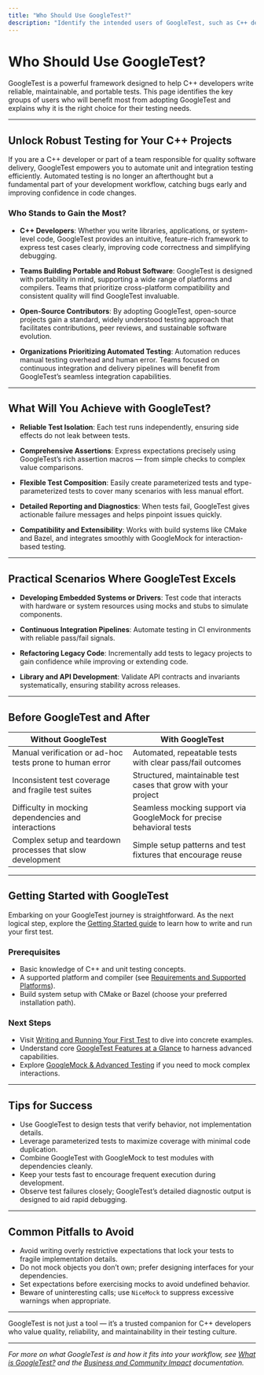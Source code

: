 ```yaml
---
title: "Who Should Use GoogleTest?"
description: "Identify the intended users of GoogleTest, such as C++ developers, teams building robust and portable software, open-source contributors, and organizations prioritizing automated, reliable unit and integration testing."
---
```


# Who Should Use GoogleTest?

GoogleTest is a powerful framework designed to help C++ developers write reliable, maintainable, and portable tests. This page identifies the key groups of users who will benefit most from adopting GoogleTest and explains why it is the right choice for their testing needs.

---

## Unlock Robust Testing for Your C++ Projects

If you are a C++ developer or part of a team responsible for quality software delivery, GoogleTest empowers you to automate unit and integration testing efficiently. Automated testing is no longer an afterthought but a fundamental part of your development workflow, catching bugs early and improving confidence in code changes.

### Who Stands to Gain the Most?

- **C++ Developers**: Whether you write libraries, applications, or system-level code, GoogleTest provides an intuitive, feature-rich framework to express test cases clearly, improving code correctness and simplifying debugging.

- **Teams Building Portable and Robust Software**: GoogleTest is designed with portability in mind, supporting a wide range of platforms and compilers. Teams that prioritize cross-platform compatibility and consistent quality will find GoogleTest invaluable.

- **Open-Source Contributors**: By adopting GoogleTest, open-source projects gain a standard, widely understood testing approach that facilitates contributions, peer reviews, and sustainable software evolution.

- **Organizations Prioritizing Automated Testing**: Automation reduces manual testing overhead and human error. Teams focused on continuous integration and delivery pipelines will benefit from GoogleTest’s seamless integration capabilities.

---

## What Will You Achieve with GoogleTest?

- **Reliable Test Isolation**: Each test runs independently, ensuring side effects do not leak between tests.

- **Comprehensive Assertions**: Express expectations precisely using GoogleTest’s rich assertion macros — from simple checks to complex value comparisons.

- **Flexible Test Composition**: Easily create parameterized tests and type-parameterized tests to cover many scenarios with less manual effort.

- **Detailed Reporting and Diagnostics**: When tests fail, GoogleTest gives actionable failure messages and helps pinpoint issues quickly.

- **Compatibility and Extensibility**: Works with build systems like CMake and Bazel, and integrates smoothly with GoogleMock for interaction-based testing.

---

## Practical Scenarios Where GoogleTest Excels

- **Developing Embedded Systems or Drivers**: Test code that interacts with hardware or system resources using mocks and stubs to simulate components.

- **Continuous Integration Pipelines**: Automate testing in CI environments with reliable pass/fail signals.

- **Refactoring Legacy Code**: Incrementally add tests to legacy projects to gain confidence while improving or extending code.

- **Library and API Development**: Validate API contracts and invariants systematically, ensuring stability across releases.

---

## Before GoogleTest and After

| Without GoogleTest                                                | With GoogleTest                                                      |
|-----------------------------------------------------------------|--------------------------------------------------------------------|
| Manual verification or ad-hoc tests prone to human error        | Automated, repeatable tests with clear pass/fail outcomes          |
| Inconsistent test coverage and fragile test suites              | Structured, maintainable test cases that grow with your project    |
| Difficulty in mocking dependencies and interactions             | Seamless mocking support via GoogleMock for precise behavioral tests|
| Complex setup and teardown processes that slow development       | Simple setup patterns and test fixtures that encourage reuse       |

---

## Getting Started with GoogleTest

Embarking on your GoogleTest journey is straightforward. As the next logical step, explore the [Getting Started guide](/getting-started/first-test-configuration/writing-first-test) to learn how to write and run your first test.

### Prerequisites

- Basic knowledge of C++ and unit testing concepts.
- A supported platform and compiler (see [Requirements and Supported Platforms](/getting-started/prerequisites-installation/requirements-supported-platforms)).
- Build system setup with CMake or Bazel (choose your preferred installation path).

### Next Steps

- Visit [Writing and Running Your First Test](/getting-started/first-test-configuration/writing-first-test) to dive into concrete examples.
- Understand core [GoogleTest Features at a Glance](/overview/features-at-a-glance/feature-overview) to harness advanced capabilities.
- Explore [GoogleMock & Advanced Testing](/overview/features-at-a-glance/mocking-and-advanced-testing) if you need to mock complex interactions.

---

## Tips for Success

- Use GoogleTest to design tests that verify behavior, not implementation details.
- Leverage parameterized tests to maximize coverage with minimal code duplication.
- Combine GoogleTest with GoogleMock to test modules with dependencies cleanly.
- Keep your tests fast to encourage frequent execution during development.
- Observe test failures closely; GoogleTest’s detailed diagnostic output is designed to aid rapid debugging.

---

## Common Pitfalls to Avoid

- Avoid writing overly restrictive expectations that lock your tests to fragile implementation details.
- Do not mock objects you don’t own; prefer designing interfaces for your dependencies.
- Set expectations before exercising mocks to avoid undefined behavior.
- Beware of uninteresting calls; use `NiceMock` to suppress excessive warnings when appropriate.

---

GoogleTest is not just a tool — it’s a trusted companion for C++ developers who value quality, reliability, and maintainability in their testing culture.

---

_For more on what GoogleTest is and how it fits into your workflow, see [What is GoogleTest?](/overview/introduction-core-value/what-is-googletest) and the [Business and Community Impact](/overview/introduction-core-value/business-and-community-impact) documentation._